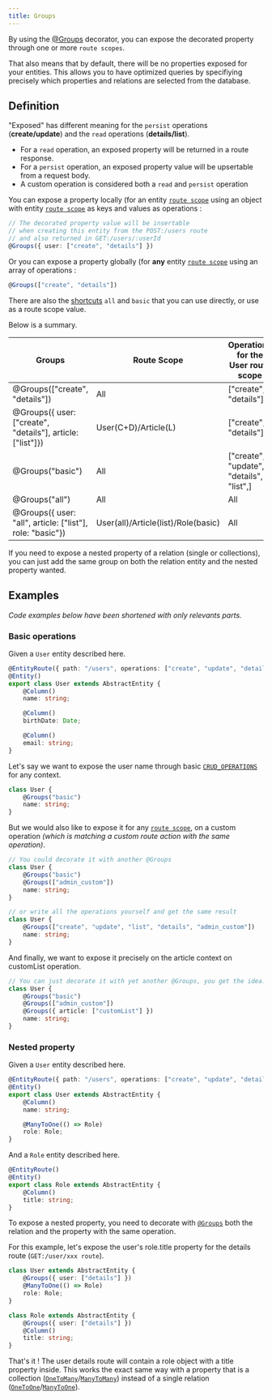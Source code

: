 ```yaml
---
title: Groups
---
```


By using the [@Groups](/api-reference/globals#groups) decorator, you can expose the decorated property through one or more `route scopes`.

That also means that by default, there will be no properties exposed for your entities.
This allows you to have optimized queries by specifiying precisely which properties and relations are selected from the database.

## Definition

"Exposed" has different meaning for the `persist` operations (**create/update**) and the `read` operations (**details/list**).

-   For a `read` operation, an exposed property will be returned in a route response.
-   For a `persist` operation, an exposed property value will be upsertable from a request body.
-   A custom operation is considered both a `read` and `persist` operation

You can expose a property locally (for an entity [`route scope`](/entity-routes/route-scope) using an object with entity [`route scope`](/entity-routes/route-scope) as keys and values as operations :

```typescript
// The decorated property value will be insertable
// when creating this entity from the POST:/users route
// and also returned in GET:/users/:userId
@Groups({ user: ["create", "details"] })
```

Or you can expose a property globally (for **any** entity [`route scope`](/entity-routes/route-scope) using an array of operations :

```typescript
@Groups(["create", "details"])
```

There are also the [shortcuts](/api-reference/introduction#shortcuts) `all` and `basic` that you can use directly, or use as a route scope value.

Below is a summary.

| Groups                                                     | Route Scope                         | Operations for the User route scope      |
| ---------------------------------------------------------- | ----------------------------------- | ---------------------------------------- |
| @Groups(["create", "details"])                             | All                                 | ["create", "details"]                    |
| @Groups({ user: ["create", "details"], article: ["list"]}) | User(C+D)/Article(L)                | ["create", "details"]                    |
| @Groups("basic")                                           | All                                 | ["create", "update", "details", "list",] |
| @Groups("all")                                             | All                                 | All                                      |
| @Groups({ user: "all", article: ["list"], role: "basic"})  | User(all)/Article(list)/Role(basic) | All                                      |

If you need to expose a nested property of a relation (single or collections), you can just add the same group on both the relation entity and the nested property wanted.

## Examples

_Code examples below have been shortened with only relevants parts._

### Basic operations

Given a `User` entity described here.

```typescript
@EntityRoute({ path: "/users", operations: ["create", "update", "details", "list", "delete"] })
@Entity()
export class User extends AbstractEntity {
    @Column()
    name: string;

    @Column()
    birthDate: Date;

    @Column()
    email: string;
}
```

Let's say we want to expose the user name through basic [`CRUD_OPERATIONS`](/api-reference/globals#const-crud_operations) for any context.

```typescript {2}
class User {
    @Groups("basic")
    name: string;
}
```

But we would also like to expose it for any [`route scope`](/entity-routes/route-scope), on a custom operation _(which is matching a custom route action with the same operation)_.

```typescript {4,10}
// You could decorate it with another @Groups
class User {
    @Groups("basic")
    @Groups(["admin_custom"])
    name: string;
}

// or write all the operations yourself and get the same result
class User {
    @Groups(["create", "update", "list", "details", "admin_custom"])
    name: string;
}
```

And finally, we want to expose it precisely on the article context on customList operation.

```typescript {4,10}
// You can just decorate it with yet another @Groups, you get the idea.
class User {
    @Groups("basic")
    @Groups(["admin_custom"])
    @Groups({ article: ["customList"] })
    name: string;
}
```

### Nested property

Given a `User` entity described here.

```typescript
@EntityRoute({ path: "/users", operations: ["create", "update", "details", "list", "delete"] })
@Entity()
export class User extends AbstractEntity {
    @Column()
    name: string;

    @ManyToOne(() => Role)
    role: Role;
}
```

And a `Role` entity described here.

```typescript
@EntityRoute()
@Entity()
export class Role extends AbstractEntity {
    @Column()
    title: string;
}
```

To expose a nested property, you need to decorate with [`@Groups`](/api-reference/globals#groups) both the relation and the property with the same operation.

For this example, let's expose the user's role.title property for the details route (`GET:/user/xxx route`).

```typescript {2}
class User extends AbstractEntity {
    @Groups({ user: ["details"] })
    @ManyToOne(() => Role)
    role: Role;
}
```

```typescript {2}
class Role extends AbstractEntity {
    @Groups({ user: ["details"] })
    @Column()
    title: string;
}
```

That's it ! The user details route will contain a role object with a title property inside.
This works the exact same way with a property that is a collection ([`OneToMany`](https://typeorm.io/#/many-to-one-one-to-many-relations)/[`ManyToMany`](https://typeorm.io/#/many-to-many-relations)) instead of a single relation ([`OneToOne`](https://typeorm.io/#/one-to-one-relations)/[`ManyToOne`](https://typeorm.io/#/many-to-one-one-to-many-relations)).
